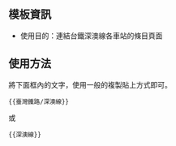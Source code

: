 {{NoteTA|G1=MediaWiki}}{{Documentation subpage}}<!-- 在本行下編輯模板說明 -->

==模板資訊==
*使用目的：連結台鐵深澳線各車站的條目頁面

==使用方法==
將下面框內的文字，使用一般的複製貼上方式即可。
<pre>{{臺灣鐵路/深澳線}}</pre>或<pre>{{深澳線}}</pre>

<includeonly>{{Sandbox other||<!-- 本行下加入模板的分類 -->
[[Category:台灣鐵道路線模板]]

}}</includeonly>
